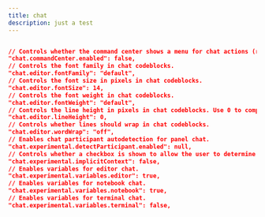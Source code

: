 ```yaml
---
title: chat
description: just a test
---
```

```json

// Controls whether the command center shows a menu for chat actions (requires `window.commandCenter`).
"chat.commandCenter.enabled": false,
// Controls the font family in chat codeblocks.
"chat.editor.fontFamily": "default",
// Controls the font size in pixels in chat codeblocks.
"chat.editor.fontSize": 14,
// Controls the font weight in chat codeblocks.
"chat.editor.fontWeight": "default",
// Controls the line height in pixels in chat codeblocks. Use 0 to compute the line height from the font size.
"chat.editor.lineHeight": 0,
// Controls whether lines should wrap in chat codeblocks.
"chat.editor.wordWrap": "off",
// Enables chat participant autodetection for panel chat.
"chat.experimental.detectParticipant.enabled": null,
// Controls whether a checkbox is shown to allow the user to determine which implicit context is included with a chat participant's prompt.
"chat.experimental.implicitContext": false,
// Enables variables for editor chat.
"chat.experimental.variables.editor": true,
// Enables variables for notebook chat.
"chat.experimental.variables.notebook": true,
// Enables variables for terminal chat.
"chat.experimental.variables.terminal": false,
```
